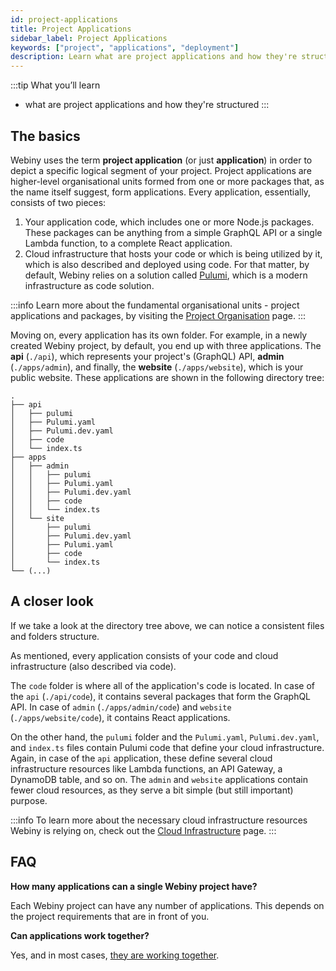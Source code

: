 ```yaml
---
id: project-applications
title: Project Applications
sidebar_label: Project Applications
keywords: ["project", "applications", "deployment"]
description: Learn what are project applications and how they're structured.
---
```



:::tip What you’ll learn
- what are project applications and how they're structured
:::

## The basics

Webiny uses the term **project application** (or just **application**) in order to depict a specific logical segment of your project. Project applications are higher-level organisational units formed from one or more packages that, as the name itself suggest, form applications. Every application, essentially, consists of two pieces:

1. Your application code, which includes one or more Node.js packages. These packages can be anything from a simple GraphQL API or a single Lambda function, to a complete React application.
2. Cloud infrastructure that hosts your code or which is being utilized by it, which is also described and deployed using code. For that matter, by default, Webiny relies on a solution called [Pulumi](/docs/key-topics/deployment/iac-with-pulumi), which is a modern infrastructure as code solution.

:::info
Learn more about the fundamental organisational units - project applications and packages, by visiting the [Project Organisation](/docs/key-topics/project-organisation) page.
:::

Moving on, every application has its own folder. For example, in a newly created Webiny project, by default, you end up with three applications. The **api** (`./api`), which represents your project's (GraphQL) API, **admin** (`./apps/admin`), and finally, the **website** (`./apps/website`), which is your public website. These applications are shown in the following directory tree:

```
.
├── api
│   ├── pulumi
│   ├── Pulumi.yaml
│   ├── Pulumi.dev.yaml
│   ├── code
│   └── index.ts
├── apps
│   ├── admin
│   │   ├── pulumi
│   │   ├── Pulumi.yaml
│   │   ├── Pulumi.dev.yaml
│   │   ├── code
│   │   └── index.ts
│   └── site
│       ├── pulumi
│       ├── Pulumi.dev.yaml
│       ├── Pulumi.yaml
│       ├── code
│       └── index.ts
└── (...)
```

## A closer look

If we take a look at the directory tree above, we can notice a consistent files and folders structure.

As mentioned, every application consists of your code and cloud infrastructure (also described via code).

The `code` folder is where all of the application's code is located. In case of the `api` (`./api/code`), it contains several packages that form the GraphQL API. In case of `admin` (`./apps/admin/code`) and `website` (`./apps/website/code`), it contains React applications.

On the other hand, the `pulumi` folder and the `Pulumi.yaml`, `Pulumi.dev.yaml`, and `index.ts` files contain Pulumi code that define your cloud infrastructure. Again, in case of the `api` application, these define several cloud infrastructure resources like Lambda functions, an API Gateway, a DynamoDB table, and so on. The `admin` and `website` applications contain fewer cloud resources, as they serve a bit simple (but still important) purpose.

:::info
To learn more about the necessary cloud infrastructure resources Webiny is relying on, check out the [Cloud Infrastructure](/docs/key-topics/cloud-infrastructure) page.
:::

## FAQ

**How many applications can a single Webiny project have?**

Each Webiny project can have any number of applications. This depends on the project requirements that are in front of you.

**Can applications work together?**

Yes, and in most cases, [they are working together](/docs/key-topics/webiny-project/organisation#package-and-project-application-dependencies).
